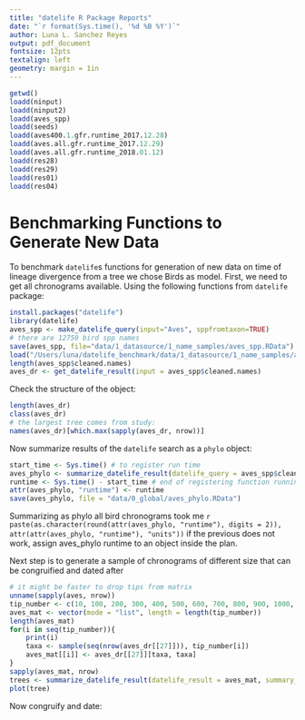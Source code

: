 ```yaml
---
title: "datelife R Package Reports"
date: "`r format(Sys.time(), '%d %B %Y')`"
author: Luna L. Sanchez Reyes
output: pdf_document
fontsize: 12pts
textalign: left
geometry: margin = 1in
---
```

```r
getwd()
loadd(ninput)
loadd(ninput2)
loadd(aves_spp)
loadd(seeds)
loadd(aves400.1.gfr.runtime_2017.12.28)
loadd(aves.all.gfr.runtime_2017.12.29)
loadd(aves.all.gfr.runtime_2018.01.12)
loadd(res28)
loadd(res29)
loadd(res01)
loadd(res04)
```
# Benchmarking Functions to Generate New Data

To benchmark `datelife`s functions for generation of new data on time of lineage divergence from a tree we chose Birds as model.
First, we need to get all chronograms available. Using the following functions from `datelife` package:

```r
install.packages("datelife")
library(datelife)
aves_spp <- make_datelife_query(input="Aves", sppfromtaxon=TRUE)
# there are 12750 bird spp names
save(aves_spp, file="data/1_datasource/1_name_samples/aves_spp.RData")
load("/Users/luna/datelife_benchmark/data/1_datasource/1_name_samples/aves_spp.RData")
length(aves_spp$cleaned.names)
aves_dr <- get_datelife_result(input = aves_spp$cleaned.names)
```
Check the structure of the object:
```r
length(aves_dr)
class(aves_dr)
# the largest tree comes from study:
names(aves_dr)[which.max(sapply(aves_dr, nrow))]
```
Now summarize results of the `datelife` search as a `phylo` object:
```r
start_time <- Sys.time() # to register run time
aves_phylo <- summarize_datelife_result(datelife_query = aves_spp$cleaned.names, datelife_result = aves_dr, summary_format = "phylo_all")
runtime <- Sys.time() - start_time # end of registering function running time
attr(aves_phylo, "runtime") <- runtime
save(aves_phylo, file = "data/0_global/aves_phylo.RData")
```
Summarizing as phylo all bird chronograms took me `r paste(as.character(round(attr(aves_phylo, "runtime"), digits = 2)), attr(attr(aves_phylo, "runtime"), "units"))`
if the previous does not work, assign aves_phylo runtime to an object inside the plan.

Next step is to generate a sample of chronograms of different size that can be congruified and dated after
```r
# it might be faster to drop tips from matrix
unname(sapply(aves, nrow))
tip_number <- c(10, 100, 200, 300, 400, 500, 600, 700, 800, 900, 1000, 2000, 3000, 4000, 5000, 6000, 7000, 800, 9000)
aves_mat <- vector(mode = "list", length = length(tip_number))
length(aves_mat)
for(i in seq(tip_number)){
    print(i)
    taxa <- sample(seq(nrow(aves_dr[[27]])), tip_number[i])
    aves_mat[[i]] <- aves_dr[[27]][taxa, taxa]
}
sapply(aves_mat, nrow)
trees <- summarize_datelife_result(datelife_result = aves_mat, summary_format = "phylo_all")
plot(tree)
```
Now congruify and date:
```r

```
